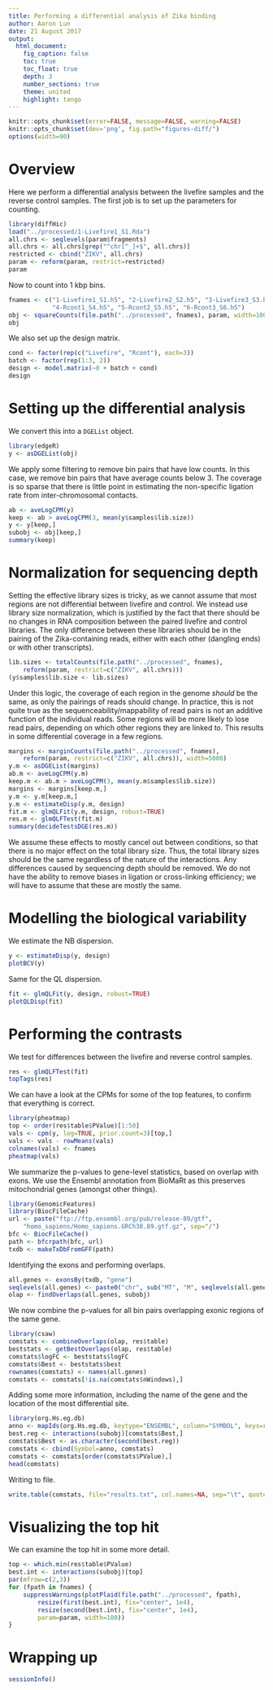 ```yaml
---
title: Performing a differential analysis of Zika binding
author: Aaron Lun
date: 21 August 2017
output:
  html_document:
    fig_caption: false
    toc: true
    toc_float: true
    depth: 3
    number_sections: true
    theme: united 
    highlight: tango 
---
```


```r
knitr::opts_chunk$set(error=FALSE, message=FALSE, warning=FALSE)
knitr::opts_chunk$set(dev='png', fig.path="figures-diff/")
options(width=90)
```

# Overview

Here we perform a differential analysis between the livefire samples and the reverse control samples.
The first job is to set up the parameters for counting.

```r
library(diffHic)
load("../processed/1-Livefire1_S1.Rda")
all.chrs <- seqlevels(param$fragments)
all.chrs <- all.chrs[grep("^chr[^_]+$", all.chrs)]
restricted <- cbind("ZIKV", all.chrs)
param <- reform(param, restrict=restricted)
param
```

Now to count into 1 kbp bins.

```r
fnames <- c("1-Livefire1_S1.h5", "2-Livefire2_S2.h5", "3-Livefire3_S3.h5",
            "4-Rcont1_S4.h5", "5-Rcont2_S5.h5", "6-Rcont3_S6.h5")         
obj <- squareCounts(file.path("../processed", fnames), param, width=1000)
obj
```

We also set up the design matrix.

```r
cond <- factor(rep(c("Livefire", "Rcont"), each=3))
batch <- factor(rep(1:3, 2))
design <- model.matrix(~0 + batch + cond)
design
```

# Setting up the differential analysis

We convert this into a `DGEList` object.

```r
library(edgeR)
y <- asDGEList(obj)
```

We apply some filtering to remove bin pairs that have low counts.
In this case, we remove bin pairs that have average counts below 3.
The coverage is so sparse that there is little point in estimating the non-specific ligation rate from inter-chromosomal contacts.

```r
ab <- aveLogCPM(y)
keep <- ab > aveLogCPM(3, mean(y$samples$lib.size))
y <- y[keep,]
subobj <- obj[keep,]
summary(keep)
```

# Normalization for sequencing depth

Setting the effective library sizes is tricky, as we cannot assume that most regions are not differential between livefire and control. 
We instead use library size normalization, which is justified by the fact that there should be no changes in RNA composition between the paired livefire and control libraries.
The only difference between these libraries should be in the pairing of the Zika-containing reads, either with each other (dangling ends) or with other transcripts).

```r
lib.sizes <- totalCounts(file.path("../processed", fnames), 
    reform(param, restrict=c("ZIKV", all.chrs)))
(y$samples$lib.size <- lib.sizes)
```

Under this logic, the coverage of each region in the genome _should_ be the same, as only the pairings of reads should change.
In practice, this is not quite true as the sequenceability/mappability of read pairs is not an additive function of the individual reads. 
Some regions will be more likely to lose read pairs, depending on which other regions they are linked to.
This results in some differential coverage in a few regions.

```r
margins <- marginCounts(file.path("../processed", fnames),
    reform(param, restrict=c("ZIKV", all.chrs)), width=5000)
y.m <- asDGEList(margins)
ab.m <- aveLogCPM(y.m)
keep.m <- ab.m > aveLogCPM(3, mean(y.m$samples$lib.size))
margins <- margins[keep.m,]
y.m <- y.m[keep.m,]
y.m <- estimateDisp(y.m, design)
fit.m <- glmQLFit(y.m, design, robust=TRUE)
res.m <- glmQLFTest(fit.m)
summary(decideTestsDGE(res.m))
```

We assume these effects to mostly cancel out between conditions, so that there is no major effect on the total library size.
Thus, the total library sizes should be the same regardless of the nature of the interactions. 
Any differences caused by sequencing depth should be removed.
We do not have the ability to remove biases in ligation or cross-linking efficiency; we will have to assume that these are mostly the same.

# Modelling the biological variability

We estimate the NB dispersion.

```r
y <- estimateDisp(y, design)
plotBCV(y)
```

Same for the QL dispersion.

```r
fit <- glmQLFit(y, design, robust=TRUE)
plotQLDisp(fit)
```

# Performing the contrasts

We test for differences between the livefire and reverse control samples.

```r
res <- glmQLFTest(fit)
topTags(res)
```

We can have a look at the CPMs for some of the top features, to confirm that everything is correct.

```r
library(pheatmap)
top <- order(res$table$PValue)[1:50]
vals <- cpm(y, log=TRUE, prior.count=3)[top,]
vals <- vals - rowMeans(vals)
colnames(vals) <- fnames
pheatmap(vals)
```

We summarize the p-values to gene-level statistics, based on overlap with exons.
We use the Ensembl annotation from BioMaRt as this preserves mitochondrial genes (amongst other things).

```r
library(GenomicFeatures)
library(BiocFileCache)
url <- paste("ftp://ftp.ensembl.org/pub/release-89/gtf",
    "homo_sapiens/Homo_sapiens.GRCh38.89.gtf.gz", sep="/")
bfc <- BiocFileCache()
path <- bfcrpath(bfc, url)
txdb <- makeTxDbFromGFF(path)
```

Identifying the exons and performing overlaps.

```r
all.genes <- exonsBy(txdb, "gene")
seqlevels(all.genes) <- paste0("chr", sub("MT", "M", seqlevels(all.genes)))
olap <- findOverlaps(all.genes, subobj)
```

We now combine the p-values for all bin pairs overlapping exonic regions of the same gene.

```r
library(csaw)
comstats <- combineOverlaps(olap, res$table)
beststats <- getBestOverlaps(olap, res$table)
comstats$logFC <- beststats$logFC
comstats$Best <- beststats$best
rownames(comstats) <- names(all.genes)
comstats <- comstats[!is.na(comstats$nWindows),]
```

Adding some more information, including the name of the gene and the location of the most differential site.

```r
library(org.Hs.eg.db)
anno <- mapIds(org.Hs.eg.db, keytype="ENSEMBL", column="SYMBOL", keys=rownames(comstats), multiVals="first")
best.reg <- interactions(subobj)[comstats$Best,]
comstats$Best <- as.character(second(best.reg))
comstats <- cbind(Symbol=anno, comstats)
comstats <- comstats[order(comstats$PValue),]
head(comstats)
```

Writing to file.

```r
write.table(comstats, file="results.txt", col.names=NA, sep="\t", quote=FALSE)
```

# Visualizing the top hit

We can examine the top hit in some more detail.

```r
top <- which.min(res$table$PValue)
best.int <- interactions(subobj)[top]
par(mfrow=c(2,3))
for (fpath in fnames) { 
    suppressWarnings(plotPlaid(file.path("../processed", fpath), 
        resize(first(best.int), fix="center", 1e4),
        resize(second(best.int), fix="center", 1e4),
        param=param, width=100))
}
```

# Wrapping up

```r
sessionInfo()
```
